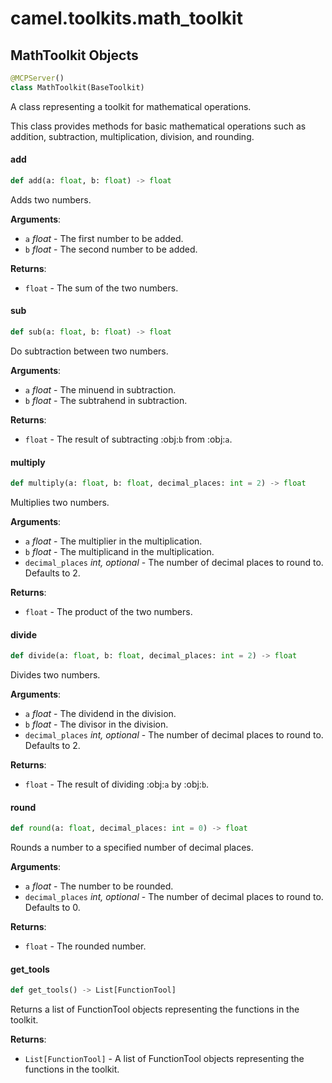 <a id="camel.toolkits.math_toolkit"></a>

# camel.toolkits.math\_toolkit

<a id="camel.toolkits.math_toolkit.MathToolkit"></a>

## MathToolkit Objects

```python
@MCPServer()
class MathToolkit(BaseToolkit)
```

A class representing a toolkit for mathematical operations.

This class provides methods for basic mathematical operations such as
addition, subtraction, multiplication, division, and rounding.

<a id="camel.toolkits.math_toolkit.MathToolkit.add"></a>

#### add

```python
def add(a: float, b: float) -> float
```

Adds two numbers.

**Arguments**:

- `a` _float_ - The first number to be added.
- `b` _float_ - The second number to be added.
  

**Returns**:

- `float` - The sum of the two numbers.

<a id="camel.toolkits.math_toolkit.MathToolkit.sub"></a>

#### sub

```python
def sub(a: float, b: float) -> float
```

Do subtraction between two numbers.

**Arguments**:

- `a` _float_ - The minuend in subtraction.
- `b` _float_ - The subtrahend in subtraction.
  

**Returns**:

- `float` - The result of subtracting :obj:`b` from :obj:`a`.

<a id="camel.toolkits.math_toolkit.MathToolkit.multiply"></a>

#### multiply

```python
def multiply(a: float, b: float, decimal_places: int = 2) -> float
```

Multiplies two numbers.

**Arguments**:

- `a` _float_ - The multiplier in the multiplication.
- `b` _float_ - The multiplicand in the multiplication.
- `decimal_places` _int, optional_ - The number of decimal
  places to round to. Defaults to 2.
  

**Returns**:

- `float` - The product of the two numbers.

<a id="camel.toolkits.math_toolkit.MathToolkit.divide"></a>

#### divide

```python
def divide(a: float, b: float, decimal_places: int = 2) -> float
```

Divides two numbers.

**Arguments**:

- `a` _float_ - The dividend in the division.
- `b` _float_ - The divisor in the division.
- `decimal_places` _int, optional_ - The number of
  decimal places to round to. Defaults to 2.
  

**Returns**:

- `float` - The result of dividing :obj:`a` by :obj:`b`.

<a id="camel.toolkits.math_toolkit.MathToolkit.round"></a>

#### round

```python
def round(a: float, decimal_places: int = 0) -> float
```

Rounds a number to a specified number of decimal places.

**Arguments**:

- `a` _float_ - The number to be rounded.
- `decimal_places` _int, optional_ - The number of decimal places
  to round to. Defaults to 0.
  

**Returns**:

- `float` - The rounded number.

<a id="camel.toolkits.math_toolkit.MathToolkit.get_tools"></a>

#### get\_tools

```python
def get_tools() -> List[FunctionTool]
```

Returns a list of FunctionTool objects representing the
functions in the toolkit.

**Returns**:

- `List[FunctionTool]` - A list of FunctionTool objects
  representing the functions in the toolkit.

